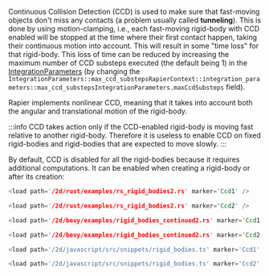 
Continuous Collision Detection (CCD) is used to make sure that fast-moving objects don't miss any contacts (a problem
usually called **tunneling**). This  is done by using motion-clamping, i.e., each fast-moving rigid-body with CCD enabled
will be stopped at the time where their first contact happen, taking their continuous motion into account. This will result
in some "time loss" for that rigid-body. This loss of time can be reduced by increasing the maximum number of CCD
substeps executed (the default being 1) in the [IntegrationParameters](simulation_structures#integration-parameters)
(by changing the <rapier>`IntegrationParameters::max_ccd_substeps`</rapier><bevy>`RapierContext::integration_parameters::max_ccd_substeps`</bevy><js>`IntegrationParameters.maxCcdSubsteps`</js> field).

Rapier implements nonlinear CCD, meaning that it takes into account both the angular and translational motion of the
rigid-body.

:::info
CCD takes action only if the CCD-enabled rigid-body is moving fast relative to another rigid-body. Therefore
it is useless to enable CCD on fixed rigid-bodies and rigid-bodies that are expected to move slowly.
:::

By default, CCD is disabled for all the rigid-bodies because it requires additional computations. It can be enabled
when creating a rigid-body or after its creation:

<rapier>

```rust
<load path='/2d/rust/examples/rs_rigid_bodies2.rs' marker='Ccd1' />
```
```rust
<load path='/2d/rust/examples/rs_rigid_bodies2.rs' marker='Ccd2' />
```

</rapier>
<bevy>

```rust
<load path='/2d/bevy/examples/rigid_bodies_continued2.rs' marker='Ccd1' />
```
```rust
<load path='/2d/bevy/examples/rigid_bodies_continued2.rs' marker='Ccd2' />
```

</bevy>
<js>

```js
<load path='/2d/javascript/src/snippets/rigid_bodies.ts' marker='Ccd1' />
```
```js
<load path='/2d/javascript/src/snippets/rigid_bodies.ts' marker='Ccd2' />
```

</js>

